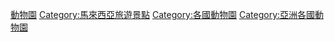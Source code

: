 {{Commons category|Zoos in Malaysia}}

{{Cat main|動物園}}

[[Category:馬來西亞建築物|動物園]]
[[Category:馬來西亞旅遊景點|Category:馬來西亞旅遊景點]]
[[Category:各國動物園|Category:各國動物園]]
[[Category:亞洲各國動物園|Category:亞洲各國動物園]]